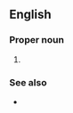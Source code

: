 ==English==

===Proper noun===
{{en-proper noun}}

# {{military|US}} {{initialism of|{{w|Uniform Code of Military Justice}}}}

===See also===
* {{pedialite}}
